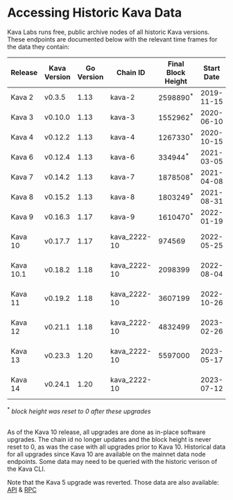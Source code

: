 # Accessing Historic Kava Data

Kava Labs runs free, public archive nodes of all historic Kava versions.
These endpoints are documented below with the relevant time frames for the data they contain:

| Release   | Kava Version | Go Version | Chain ID     | Final Block Height   | Start Date | End Date   | Archive Endpoints                                                                                                        |
| --------- | ------------ | ---------- | ------------ | -------------------- | ---------- | ---------- | ------------------------------------------------------------------------------------------------------------------------ |
| Kava 2    | v0.3.5       | 1.13       | kava-2       | 2598890<sup>\*</sup> | 2019-11-15 | 2020-06-10 | [API](https://api.kava-2.archives.kava.io/node_info)<br/>[RPC](https://rpc.kava-2.archives.kava.io/status)               |
| Kava 3    | v0.10.0      | 1.13       | kava-3       | 1552962<sup>\*</sup> | 2020-06-10 | 2020-10-15 | [API](https://api.kava-3.archives.kava.io/node_info)<br/>[RPC](https://rpc.kava-3.archives.kava.io/status)               |
| Kava 4    | v0.12.2      | 1.13       | kava-4       | 1267330<sup>\*</sup> | 2020-10-15 | 2021-03-04 | [API](https://api.kava-4.archives.kava.io/node_info)<br/>[RPC](https://rpc.kava-4.archives.kava.io/status)               |
| Kava 6    | v0.12.4      | 1.13       | kava-6       | 334944<sup>\*</sup>  | 2021-03-05 | 2021-04-08 | [API](https://api.kava-6.archives.kava.io/node_info)<br/>[RPC](https://rpc.kava-6.archives.kava.io/status)               |
| Kava 7    | v0.14.2      | 1.13       | kava-7       | 1878508<sup>\*</sup> | 2021-04-08 | 2021-08-30 | [API](https://api.kava-7.archives.kava.io/node_info)<br/>[RPC](https://rpc.kava-7.archives.kava.io/status)               |
| Kava 8    | v0.15.2      | 1.13       | kava-8       | 1803249<sup>\*</sup> | 2021-08-31 | 2022-01-19 | [API](https://api.kava-8.archives.kava.io/node_info)<br/>[RPC](https://rpc.kava-8.archives.kava.io/status)               |
| Kava 9    | v0.16.3      | 1.17       | kava-9       | 1610470<sup>\*</sup> | 2022-01-19 | 2022-05-25 | [API](https://api.kava-9.archives.kava.io/node_info)<br/>[RPC](https://rpc.kava-9.archives.kava.io/status)               |
| Kava 10   | v0.17.7      | 1.17       | kava_2222-10 | 974569               | 2022-05-25 | 2022-08-04 | [API](https://api.data.kava.io/node_info)<br/>[RPC](https://rpc.data.kava.io/status)<br/>[EVM](https://evm.data.kava.io) |
| Kava 10.1 | v0.18.2      | 1.18       | kava_2222-10 | 2098399              | 2022-08-04 | 2022-10-26 | [API](https://api.data.kava.io/node_info)<br/>[RPC](https://rpc.data.kava.io/status)<br/>[EVM](https://evm.data.kava.io) |
| Kava 11   | v0.19.2      | 1.18       | kava_2222-10 | 3607199              | 2022-10-26 | 2023-02-26 | [API](https://api.data.kava.io/node_info)<br/>[RPC](https://rpc.data.kava.io/status)<br/>[EVM](https://evm.data.kava.io) |
| Kava 12   | v0.21.1      | 1.18       | kava_2222-10 | 4832499              | 2023-02-26 | 2023-05-17 | [API](https://api.data.kava.io/node_info)<br/>[RPC](https://rpc.data.kava.io/status)<br/>[EVM](https://evm.data.kava.io) |
| Kava 13   | v0.23.3      | 1.20       | kava_2222-10 | 5597000              | 2023-05-17 | 2023-07-12 | [API](https://api.data.kava.io/node_info)<br/>[RPC](https://rpc.data.kava.io/status)<br/>[EVM](https://evm.data.kava.io) |
| Kava 14   | v0.24.1      | 1.20       | kava_2222-10 |                      | 2023-07-12 | present    | [API](https://api.data.kava.io/node_info)<br/>[RPC](https://rpc.data.kava.io/status)<br/>[EVM](https://evm.data.kava.io) |

<sup>*</sup> <i>block height was reset to 0 after these upgrades</i>
<br />
<br />

As of the Kava 10 release, all upgrades are done as in-place software upgrades.
The chain id no longer updates and the block height is never reset to 0, as was the case with all
upgrades prior to Kava 10. Historical data for all upgrades since Kava 10 are available on the
mainnet data node endpoints. Some data may need to be queried with the historic verison of the Kava CLI.

Note that the Kava 5 upgrade was reverted. Those data are also available: [API](https://api.kava-5.archives.kava.io/node_info) & [RPC](https://rpc.kava-5.archives.kava.io/status)

